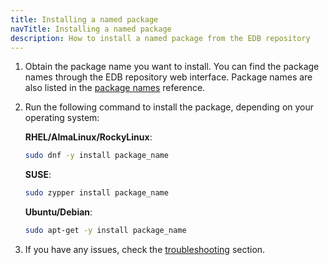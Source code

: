 ```yaml
---
title: Installing a named package
navTitle: Installing a named package
description: How to install a named package from the EDB repository
---
```


1. Obtain the package name you want to install. You can find the package names through the EDB repository web interface. Package names are also listed in the [package names](../../reference/package_names) reference.

2. Run the following command to install the package, depending on your operating system:

    **RHEL/AlmaLinux/RockyLinux**:

    ```bash
    sudo dnf -y install package_name
    ```

    **SUSE**:

    ```bash
    sudo zypper install package_name
    ```

    **Ubuntu/Debian**:

    ```bash
    sudo apt-get -y install package_name
    ```
    
3. If you have any issues, check the [troubleshooting](../troubleshooting) section.

